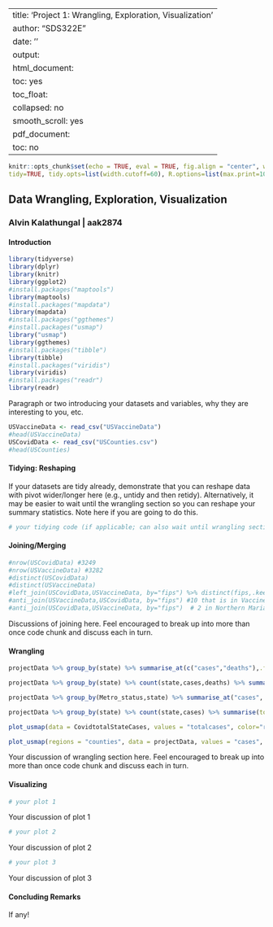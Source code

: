 
---
title: 'Project 1: Wrangling, Exploration, Visualization'
author: "SDS322E"
date: ''
output:
  html_document:
    toc: yes
    toc_float:
      collapsed: no
      smooth_scroll: yes
  pdf_document:
    toc: no
---

```r
knitr::opts_chunk$set(echo = TRUE, eval = TRUE, fig.align = "center", warning = F, message = F,
tidy=TRUE, tidy.opts=list(width.cutoff=60), R.options=list(max.print=100))
```

## Data Wrangling, Exploration, Visualization

### Alvin Kalathungal | aak2874

#### Introduction 
```r
library(tidyverse)
library(dplyr)
library(knitr)
library(ggplot2)
#install.packages("maptools")
library(maptools)
#install.packages("mapdata")
library(mapdata)
#install.packages("ggthemes")
#install.packages("usmap")
library("usmap")
library(ggthemes)
#install.packages("tibble")
library(tibble)
#install.packages("viridis")
library(viridis)
#install.packages("readr")
library(readr)
```

Paragraph or two introducing your datasets and variables, why they are interesting to you, etc.

```R

USVaccineData <- read_csv("USVaccineData")
#head(USVaccineData)
USCovidData <- read_csv("USCounties.csv")
#head(USCounties)

```

#### Tidying: Reshaping

If your datasets are tidy already, demonstrate that you can reshape data with pivot wider/longer here (e.g., untidy and then retidy). Alternatively, it may be easier to wait until the wrangling section so you can reshape your summary statistics. Note here if you are going to do this.

```R
# your tidying code (if applicable; can also wait until wrangling section)
```

    
#### Joining/Merging

```R
#nrow(USCovidData) #3249
#nrow(USVaccineData) #3282
#distinct(USCovidData)
#distinct(USVaccineData)
#left_join(USCovidData,USVaccineData, by="fips") %>% distinct(fips,.keep_all = TRUE) -> projectData  #3217
#anti_join(USVaccineData,USCovidData, by="fips") #10 that is in Vaccine but not Covid Data c(cities, bourgough)
#anti_join(USCovidData,USVaccineData, by="fips")  # 2 in Northern Mariana Islands
```

Discussions of joining here. Feel encouraged to break up into more than once code chunk and discuss each in turn.

####  Wrangling

```R
projectData %>% group_by(state) %>% summarise_at(c("cases","deaths"),.funs =list(mean=mean,sd=sd) ) %>% pivot_longer(-1) %>% separate(name, into = c("var","stat")) %>% pivot_wider(names_from ="var", values_from = "value") %>% slice(1:25) %>% kable()
```
```r
projectData %>% group_by(state) %>% count(state,cases,deaths) %>% summarise(totalcases = sum(cases), totaldeaths = sum(deaths)) %>% mutate(percentSurvival = 1 - totaldeaths/totalcases) %>% arrange(desc(totalcases)) %>% slice(1:10) %>%  ggplot() + geom_point(aes(x=totalcases, y=totaldeaths,color=state)) + scale_x_continuous(labels = scales::comma)
```


```r
projectData %>% group_by(Metro_status,state) %>% summarise_at("cases",.funs = list(mean=mean,sd=sd)) %>% arrange(state) %>% filter(state == "California" | state == "Texas"| state == "New York" | state == "Pennsylvania"| state == "Illinois"| state == "Ohio"| state == "Georgia" | state == "North Carolina" | state == "Michigan" | state == "Florida") %>% ggplot(aes(x=state,y=mean, fill=Metro_status), ) + geom_bar(stat = "summary",position = "dodge") +scale_y_continuous(breaks = seq(0,600000,10000),labels = scales::comma) + theme(axis.text.x=element_text(angle=60, hjust=1,vjust = 1)) 
```
```r
projectData %>% group_by(state) %>% count(state,cases) %>% summarise(totalcases = sum(cases))  -> CovidtotalStateCases

plot_usmap(data = CovidtotalStateCases, values = "totalcases", color="red" ) +  scale_fill_continuous(low = "white", high = "orangered",name = "Total Cases by State", label = scales::comma) + theme(legend.position = "right") + ggtitle("Total COVID-19 cases in US") + theme_dark() +  theme(axis.title.x=element_blank(),axis.text.x=element_blank(), axis.ticks.x=element_blank()) + theme(axis.title.y=element_blank(),axis.text.y=element_blank(), axis.ticks.y=element_blank())
```
```r
plot_usmap(regions = "counties", data = projectData, values = "cases", include = c("TX")) + scale_fill_continuous(low = "white", high= "red",name = "Total Cases by County", label = scales::comma) + theme(legend.position = "left") + ggtitle("Cases by County in Texas")
```


Your discussion of wrangling section here. Feel encouraged to break up into more than once code chunk and discuss each in turn.


#### Visualizing

```R
# your plot 1
```

Your discussion of plot 1

```R
# your plot 2
```

Your discussion of plot 2

```R
# your plot 3
```

Your discussion of plot 3

#### Concluding Remarks

If any!




